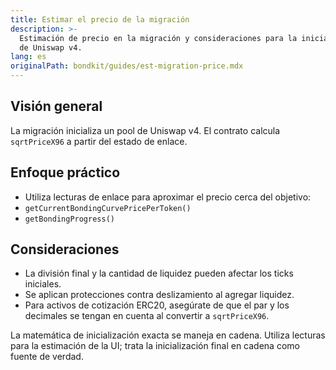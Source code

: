 ```yaml
---
title: Estimar el precio de la migración
description: >-
  Estimación de precio en la migración y consideraciones para la inicialización
  de Uniswap v4.
lang: es
originalPath: bondkit/guides/est-migration-price.mdx
---
```

## Visión general

La migración inicializa un pool de Uniswap v4. El contrato calcula `sqrtPriceX96` a partir del estado de enlace.

## Enfoque práctico

- Utiliza lecturas de enlace para aproximar el precio cerca del objetivo:
- `getCurrentBondingCurvePricePerToken()`
- `getBondingProgress()`

## Consideraciones

- La división final y la cantidad de liquidez pueden afectar los ticks iniciales.
- Se aplican protecciones contra deslizamiento al agregar liquidez.
- Para activos de cotización ERC20, asegúrate de que el par y los decimales se tengan en cuenta al convertir a `sqrtPriceX96`.

<Note>
La matemática de inicialización exacta se maneja en cadena. Utiliza lecturas para la estimación de la UI; trata la inicialización final en cadena como fuente de verdad.
</Note>
